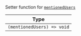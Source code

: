 Setter function for [`mentionedUsers`](../../../contexts/message_input_context.mdx#mentionedusers)

| Type                       |
| -------------------------- |
| `(mentionedUsers) => void` |

